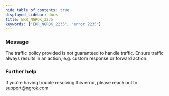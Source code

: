 ```yaml
---
hide_table_of_contents: true
displayed_sidebar: docs
title: ERR_NGROK_2235
keywords: ["ERR_NGROK_2235", "error 2235"]
---
```


### Message

The traffic policy provided is not guaranteed to handle traffic. Ensure traffic always results in an action, e.g. custom response or forward action.

### Further help

If you're having trouble resolving this error, please reach out to [support@ngrok.com](mailto:support@ngrok.com?subject=Help%20with%20ERR_NGROK_2235)

